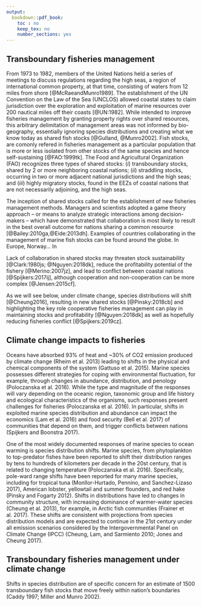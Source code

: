 ```yaml
---
output:
  bookdown::pdf_book:
    toc : no
    keep_tex: no
    number_sections: yes
---
```


## Transboundary fisheries management 

From 1973 to 1982, members of the United Nations held a series of meetings to discuss regulations regarding the high seas, a region of international common property, at that time, consisting of waters from 12 miles from shore [@McRaeandMunro1989]. The establishment of the UN Convention on the Law of the Sea (UNCLOS) allowed coastal states to claim jurisdiction over the exploration and exploitation of marine resources over 200 nautical miles off their coasts [@UN:1982]. While intended to improve fisheries management by granting property rights over shared resources, this arbitrary delimitation of management areas was not informed by bio-geography, essentially ignoring species distributions and creating what we know today as shared fish stocks [@Gulland, @Munro2002]. Fish stocks, are comonly refered in fisheries management as a particular population that is more or less isolated from other stocks of the same species and hence self-sustaining [@FAO:1999tk]. The Food and Agricultural Organization (FAO) recognizes three types of shared stocks: (*i*) transboundary stocks, shared by 2 or more neighboring coastal nations; (*ii*) straddling stocks, occurring in two or more adjacent national jurisdictions and the high seas; and (*iii*) highly migratory stocks, found in the EEZs of coastal nations that are not necessarily adjoining, and the high seas. 

The inception of shared stocks called for the establishment of new fisheries management methods. Managers and scientists adopted a game theory approach – or means to analyze strategic interactions among decision-makers – which have demonstrated that collaboration is most likely to result in the best overall outcome for nations sharing a common resource [@Bailey:2010ga,@Eide:2013dh]. Examples of countries collaborating in the management of marine fish stocks can be found around the globe. In Europe, Norway... In 



Lack of collaboration in shared stocks may threaten stock sustainability [@Clark:1980js; @Nguyen:2018dk], reduce the profitability potential of the fishery [@Merino:2007jz], and lead to conflict between coastal nations [@Spijkers:2017ij], although cooperation and non-cooperation can be more complex [@Jensen:2015cf]. 




As we will see below, under climate change, species distributions will shift [@Cheung2016], resulting in new shared stocks [@Pinsky:2018cb] and highlighting the key role cooperative fisheries management can play in maintaining stocks and profitability [@Nguyen:2018dk] as well as hopefully reducing fisheries conflict [@Spijkers:2019cz].



## Climate change impacts to fisheries

Oceans have absorbed 93% of heat and ~30% of CO2 emission produced by climate change (Rheim et al. 2013) leading to shifts in the physical and chemical components of the system (Gattuso et al. 2015).  Marine species possesses different strategies for coping with environmental fluctuation, for example, through changes in abundance, distribution, and penology (Poloczanska et al. 2016). While the type and magnitude of the responses will vary depending on the oceanic region, taxonomic group and life history and ecological characteristics of the organisms, such responses present challenges for fisheries (Poloczanska et al. 2016). In particular, shifts in exploited marine species distribution and abundance can impact the economics (Lam et al. 2016) and food security (Bell et al. 2017) of communities that depend on them, and trigger conflicts between nations (Spijkers and Boonstra 2017).

One of the most widely documented responses of marine species to ocean warming is species distribution shifts. Marine species, from phytoplankton to top-predator fishes have been reported to shift their distribution ranges by tens to hundreds of kilometers per decade in the 20st century, that is related to changing temperature (Poloczanska et al. 2016). Specifically, pole-ward range shifts have been reported for many marine species, including for tropical tuna (Monllor-Hurtado, Pennino, and Sanchez-Lizaso 2017), American lobster, yellowtail and summer flounders, and red hake (Pinsky and Fogarty 2012). Shifts in distributions have led to changes in community structure, with increasing dominance of warmer-water species (Cheung et al. 2013), for example, in Arctic fish communities (Frainer et al. 2017). These shifts are consistent with projections from species distribution models and are expected to continue in the 21st century under all emission scenarios considered by the Intergovernmental Panel on Climate Change (IPCC) (Cheung, Lam, and Sarmiento 2010; Jones and Cheung 2017).

## Transboundary fisheries management under climate change

Shifts in species distribution are of specific concern for an estimate of 1500 transboundary fish stocks that move freely within nation's boundaries (Caddy 1997; Miller and Munro 2002). 
